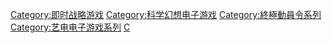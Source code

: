 {{DEFAULTSORT:Command & Conquer}}
[[Category:即时战略游戏|Category:即时战略游戏]]
[[Category:科学幻想电子游戏|Category:科学幻想电子游戏]]
[[Category:終極動員令系列|Category:終極動員令系列]]
[[Category:艺电电子游戏系列|Category:艺电电子游戏系列]]
[[Category:架空歷史電子遊戲|C]]